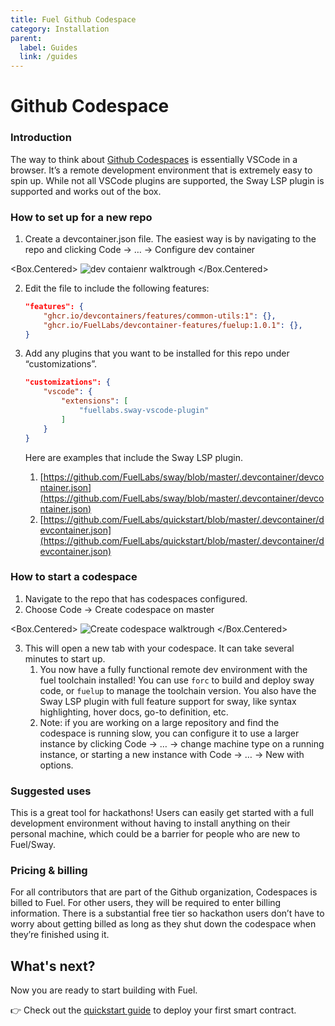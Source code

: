 ```yaml
---
title: Fuel Github Codespace
category: Installation
parent:
  label: Guides
  link: /guides
---
```


# Github Codespace

### Introduction

The way to think about [Github Codespaces](https://github.com/features/codespaces) is essentially VSCode in a browser. It’s a remote development environment that is extremely easy to spin up. While not all VSCode plugins are supported, the Sway LSP plugin is supported and works out of the box.

### How to set up for a new repo

1. Create a devcontainer.json file. The easiest way is by navigating to the repo and clicking Code → … → Configure dev container
    
<Box.Centered>
![dev contaienr walktrough](/images/dev-container.gif)
</Box.Centered>

    
2. Edit the file to include the following features:
    
    ```json
    "features": {
        "ghcr.io/devcontainers/features/common-utils:1": {},
        "ghcr.io/FuelLabs/devcontainer-features/fuelup:1.0.1": {},
    }
    ```
    
3. Add any plugins that you want to be installed for this repo under “customizations”. 
    
    ```json
    "customizations": {
        "vscode": {
            "extensions": [
                "fuellabs.sway-vscode-plugin"
            ]
        }
    }
    ```
    
    Here are examples that include the Sway LSP plugin.
    
    1. [https://github.com/FuelLabs/sway/blob/master/.devcontainer/devcontainer.json](https://github.com/FuelLabs/sway/blob/master/.devcontainer/devcontainer.json)
    2. [https://github.com/FuelLabs/quickstart/blob/master/.devcontainer/devcontainer.json](https://github.com/FuelLabs/quickstart/blob/master/.devcontainer/devcontainer.json)

### How to start a codespace

1. Navigate to the repo that has codespaces configured.
2. Choose Code → Create codespace on master

<Box.Centered>
![Create codespace walktrough](/images/create-codespace.gif)
</Box.Centered>

3. This will open a new tab with your codespace. It can take several minutes to start up. 
    1. You now have a fully functional remote dev environment with the fuel toolchain installed! You can use `forc` to build and deploy sway code, or `fuelup` to manage the toolchain version. You also have the Sway LSP plugin with full feature support for sway, like syntax highlighting, hover docs, go-to definition, etc. 
    2. Note: if you are working on a large repository and find the codespace is running slow, you can configure it to use a larger instance by clicking Code → … → change machine type on a running instance, or starting a new instance with Code → … → New with options.

### Suggested uses

This is a great tool for hackathons! Users can easily get started with a full development environment without having to install anything on their personal machine, which could be a barrier for people who are new to Fuel/Sway.

### Pricing & billing

For all contributors that are part of the Github organization, Codespaces is billed to Fuel. For other users, they will be required to enter billing information. There is a substantial free tier so hackathon users don’t have to worry about getting billed as long as they shut down the codespace when they’re finished using it.

## What's next?

Now you are ready to start building with Fuel.

👉 Check out the [quickstart guide](/guides/quickstart) to deploy your first smart contract.
